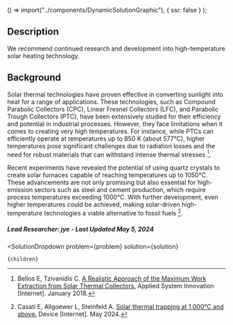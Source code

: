 

  () => import("../components/DynamicSolutionGraphic"),
  { ssr: false }
);


## Description

We recommend continued research and development into high-temperature solar heating technology.

## Background

Solar thermal technologies have proven effective in converting sunlight into heat for a range of applications. These technologies, such as Compound Parabolic Collectors (CPC), Linear Fresnel Collectors (LFC), and Parabolic Trough Collectors (PTC), have been extensively studied for their efficiency and potential in industrial processes. However, they face limitations when it comes to creating very high temperatures. For instance, while PTCs can efficiently operate at temperatures up to 850 K (about 577°C), higher temperatures pose significant challenges due to radiation losses and the need for robust materials that can withstand intense thermal stresses [^"11"].

Recent experiments have revealed the potential of using quartz crystals to create solar furnaces capable of reaching temperatures up to 1050°C. These advancements are not only promising but also essential for high-emission sectors such as steel and cement production, which require process temperatures exceeding 1000°C. With further development, even higher temperatures could be achieved, making solar-driven high-temperature technologies a viable alternative to fossil fuels [^"12"]. 





##### Lead Researcher: jye - Last Updated May 5, 2024

[^"1"]: Nájera-Trejo, M. et al. [Pre-Feasibility Assessment Tool for Solar Industrial Process Heating.](10.3390/pr11061663)  Processes. May 2023.
[^"2"]: Kumar L, Ahmed J, El Haj Assad M, Hasanuzzaman M. [Prospects and Challenges of Solar Thermal for Process Heating: A Comprehensive Review.](http://dx.doi.org/10.3390/en15228501) Energies [Internet]. November 2022. 
[^"3"]: jia T, Huang J, Li R, He P, Dai Y.  [Status and prospect of solar heat for industrial processes in China.](http://dx.doi.org/10.1016/j.rser.2018.03.077) Renewable and Sustainable Energy Reviews [Internet]. July 2018.
[^"4"]: Acosta-Pazmiño IP, Rivera-Solorio CI, Gijón-Rivera M. [Scaling-up the installation of hybrid solar collectors to reduce CO2 emissions in a Mexican industrial sector from now to 2030.](http://dx.doi.org/10.1016/j.apenergy.2021.117202) Applied Energy [Internet]. September 2021.
[^"5"]: Ravi Kumar K, Krishna Chaitanya NVV, Sendhil Kumar N. [Solar thermal energy technologies and its applications for process heating and power generation – A review.](http://dx.doi.org/10.1016/j.jclepro.2020.125296) Journal of Cleaner Production [Internet]. February 2021.
[^"6"]:  [World Energy Outlook 2023 – Analysis - IEA](https://www.iea.org/reports/world-energy-outlook-2023)  Accessed March 2024.
[^"7"]:  [Use of energy in industry - U.S. Energy Information Administration (EIA)](https://www.eia.gov/energyexplained/use-of-energy/industry.php)  Accessed March 2024.
[^"8"]:  [Integration of Solar Process Heat in Industries: A Review](https://www.mdpi.com/2571-8797/4/1/8)  
[^"9"]:  [https://www.iea-shc.org/solar-heat-worldwide](https://www.iea-shc.org/solar-heat-worldwide)  
[^"10"]:  [Solar thermal trapping at 1,000°C and above: Device](https://www.cell.com/device/fulltext/S2666-9986(24)00235-7)  
[^"11"]: Bellos E, Tzivanidis C. [A Realistic Approach of the Maximum Work Extraction from Solar Thermal Collectors.](http://dx.doi.org/10.3390/asi1010006) Applied System Innovation [Internet]. January 2018.
[^"12"]: Casati E, Allgoewer L, Steinfeld A.  [Solar thermal trapping at 1,000°C and above.](http://dx.doi.org/10.1016/j.device.2024.100399) Device [Internet]. May 2024.





  <SolutionDropdown 
    problem={problem} 
    solution={solution}
  >
    {children}
  </SolutionDropdown>